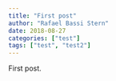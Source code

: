 ```yaml
---
title: "First post"
author: "Rafael Bassi Stern"
date: 2018-08-27
categories: ["test"]
tags: ["test", "test2"]
---
```


First post.